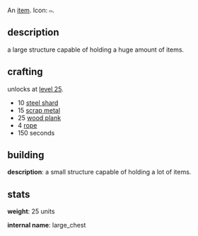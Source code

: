 {{FixTitle}}
An [[items|item]]. Icon: <code><nowiki>▭</nowiki></code>.

== description ==

a large structure capable of holding a huge amount of items.

== crafting ==

unlocks at [[level 25]].

* 10 [[steel shard]]
* 15 [[scrap metal]]
* 25 [[wood plank]]
* 4 [[rope]]
* 150 seconds

== building ==

'''description''': a small structure capable of holding a lot of items.

== stats ==

'''weight''': 25 units

'''internal name''': large_chest